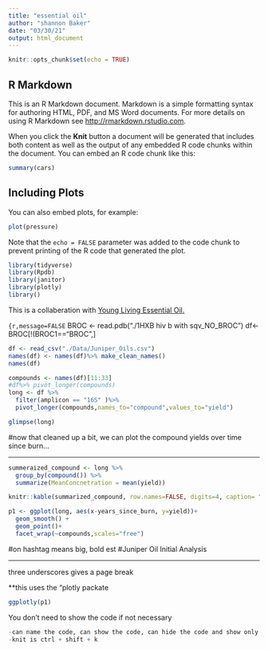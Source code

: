 ```yaml
---
title: "essential oil"
author: "shannon Baker"
date: "03/30/21"
output: html_document
---
```


```r
knitr::opts_chunk$set(echo = TRUE)
```

## R Markdown

This is an R Markdown document. Markdown is a simple formatting syntax for authoring HTML, PDF, and MS Word documents. For more details on using R Markdown see <http://rmarkdown.rstudio.com>.

When you click the **Knit** button a document will be generated that includes both content as well as the output of any embedded R code chunks within the document. You can embed an R code chunk like this:

```r
summary(cars)
```

## Including Plots

You can also embed plots, for example:

```r
plot(pressure)
```

Note that the `echo = FALSE` parameter was added to the code chunk to prevent printing of the R code that generated the plot.




```r
library(tidyverse)
library(Rpdb)
library(janitor)
library(plotly)
library()
```

This is a collaberation with [Young Living Essential Oil.](https://www.youngliving.com/en_US)

```{r,message=FALSE
```
BROC <- read.pdb("./1HXB hiv b with sqv_NO_BROC")
df<-BROC[!(BROC1=="BROC",]

```r
df <- read_csv("./Data/Juniper_Oils.csv")
names(df) <- names(df)%>% make_clean_names()
names(df)

compounds <- names(df)[11:33]
#df%>% pivot_longer(compounds)
long <- df %>%
  filter(amplicon == "16S" )%>%
  pivot_longer(compounds,names_to="compound",values_to="yield")

glimpse(long)
```
#now that cleaned up a bit, we can plot the compound yields over time since burn...

___
```r
summeraized_compound <- long %>%
  group_by(compound()) %>%
  summarize(MeanConcnetration = mean(yield))

knitr::kable(summarized_compound, row.names=FALSE, digits=4, caption= "Mean concnetration values across entire study")
```




```r


p1 <- ggplot(long, aes(x-years_since_burn, y=yield))+
  geom_smooth() +
  geom_point()+
  facet_wrap(~compounds,scales="free")
```

#on hashtag means big, bold est
#Juniper Oil Initial Analysis

___ 
three underscores gives a page break


**this uses the "plotly packate

```r
ggplotly(p1)
```


You don't need to show the code if not necessary

```r
-can name the code, can show the code, can hide the code and show only the output in the 'setting' tab
-knit is ctrl + shift + k

```



















